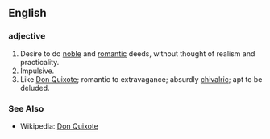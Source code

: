 ==English==
===adjective===

#Desire to do [[noble]] and [[romantic]] deeds, without thought of realism and practicality.
#Impulsive.
#Like [[Don Quixote]]; romantic to extravagance; absurdly [[chivalric]]; apt to be deluded.

===See Also===
*Wikipedia: [[w:Don Quixote|Don Quixote]]